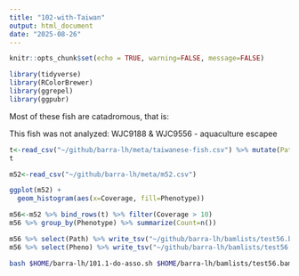 ```yaml
---
title: "102-with-Taiwan"
output: html_document
date: "2025-08-26"
---
```


```r
knitr::opts_chunk$set(echo = TRUE, warning=FALSE, message=FALSE)
```

```r
library(tidyverse)
library(RColorBrewer)
library(ggrepel)
library(ggpubr)
```

Most of these fish are catadromous, that is:

This fish was not analyzed:
WJC9188
&
WJC9556 - aquaculture escapee

```r
t<-read_csv("~/github/barra-lh/meta/taiwanese-fish.csv") %>% mutate(Path=paste0("/home/maccamp/lates-wgs/data/taiwan/",sample_id,".sort.flt.bam")) %>% filter(!library_id %in% c("WJC9188","WJC9556")) %>% select(-sample_id)
t
```
```r
m52<-read_csv("~/github/barra-lh/meta/m52.csv")

ggplot(m52) +
  geom_histogram(aes(x=Coverage, fill=Phenotype))
```
```r
m56<-m52 %>% bind_rows(t) %>% filter(Coverage > 10)
m56 %>% group_by(Phenotype) %>% summarize(Count=n())

m56 %>% select(Path) %>% write_tsv("~/github/barra-lh/bamlists/test56.bamlist", col_names = FALSE)
m56 %>% select(Pheno) %>% write_tsv("~/github/barra-lh/bamlists/test56.pheno", col_names = FALSE)

```


```sh
bash $HOME/barra-lh/101.1-do-asso.sh $HOME/barra-lh/bamlists/test56.bamlist $HOME/barra-lh/meta/lates-lgs.txt  $HOME/barra-lh/bamlists/test56.pheno
```